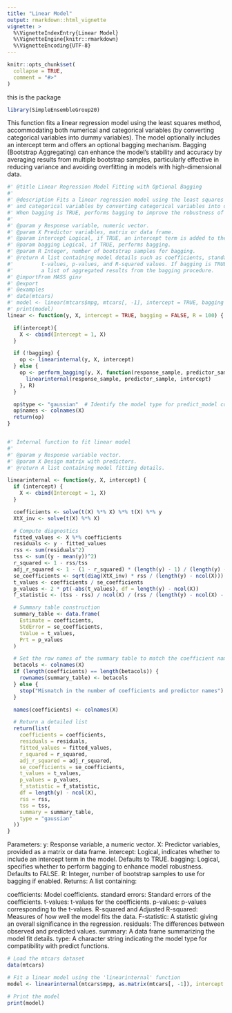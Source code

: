 ---
title: "Linear Model"
output: rmarkdown::html_vignette
vignette: >
  %\VignetteIndexEntry{Linear Model}
  %\VignetteEngine{knitr::rmarkdown}
  %\VignetteEncoding{UTF-8}
---

```{r, include = FALSE}
knitr::opts_chunk$set(
  collapse = TRUE,
  comment = "#>"
)
```
this is the package
```{r setup}
library(SimpleEnsembleGroup20)
```

This function fits a linear regression model using the least squares method, accommodating both numerical and categorical variables (by converting categorical variables into dummy variables). The model optionally includes an intercept term and offers an optional bagging mechanism. Bagging (Bootstrap Aggregating) can enhance the model's stability and accuracy by averaging results from multiple bootstrap samples, particularly effective in reducing variance and avoiding overfitting in models with high-dimensional data.


```{r}
#' @title Linear Regression Model Fitting with Optional Bagging
#'
#' @description Fits a linear regression model using the least squares method. Supports both numerical
#' and categorical variables by converting categorical variables into dummy variables.
#' When bagging is TRUE, performs bagging to improve the robustness of the model fit.
#'
#' @param y Response variable, numeric vector.
#' @param X Predictor variables, matrix or data frame.
#' @param intercept Logical, if TRUE, an intercept term is added to the model.
#' @param bagging Logical, if TRUE, performs bagging.
#' @param R Integer, number of bootstrap samples for bagging.
#' @return A list containing model details such as coefficients, standard errors,
#'         t-values, p-values, and R-squared values. If bagging is TRUE, returns
#'         a list of aggregated results from the bagging procedure.
#' @importFrom MASS ginv
#' @export
#' @examples
#' data(mtcars)
#' model <- linear(mtcars$mpg, mtcars[, -1], intercept = TRUE, bagging = FALSE)
#' print(model)
linear <- function(y, X, intercept = TRUE, bagging = FALSE, R = 100) {

  if(intercept){
    X <- cbind(Intercept = 1, X)
  }

  if (!bagging) {
    op <- linearinternal(y, X, intercept)
  } else {
    op <- perform_bagging(y, X, function(response_sample, predictor_sample) {
      linearinternal(response_sample, predictor_sample, intercept)
    }, R)
  }

  op$type <- "gaussian"  # Identify the model type for predict_model compatibility
  op$names <- colnames(X)
  return(op)
}


#' Internal function to fit linear model
#'
#' @param y Response variable vector.
#' @param X Design matrix with predictors.
#' @return A list containing model fitting details.

linearinternal <- function(y, X, intercept) {
  if (intercept) {
    X <- cbind(Intercept = 1, X)
  }

  coefficients <- solve(t(X) %*% X) %*% t(X) %*% y
  XtX_inv <- solve(t(X) %*% X)

  # Compute diagnostics
  fitted_values <- X %*% coefficients
  residuals <- y - fitted_values
  rss <- sum(residuals^2)
  tss <- sum((y - mean(y))^2)
  r_squared <- 1 - rss/tss
  adj_r_squared <- 1 - (1 - r_squared) * (length(y) - 1) / (length(y) - ncol(X) - 1)
  se_coefficients <- sqrt(diag(XtX_inv) * rss / (length(y) - ncol(X)))
  t_values <- coefficients / se_coefficients
  p_values <- 2 * pt(-abs(t_values), df = length(y) - ncol(X))
  f_statistic <- (tss - rss) / ncol(X) / (rss / (length(y) - ncol(X) - 1))

  # Summary table construction
  summary_table <- data.frame(
    Estimate = coefficients,
    StdError = se_coefficients,
    tValue = t_values,
    Prt = p_values
  )

  # Set the row names of the summary table to match the coefficient names
  betacols <- colnames(X)
  if (length(coefficients) == length(betacols)) {
    rownames(summary_table) <- betacols
  } else {
    stop("Mismatch in the number of coefficients and predictor names")
  }

  names(coefficients) <- colnames(X)

  # Return a detailed list
  return(list(
    coefficients = coefficients,
    residuals = residuals,
    fitted_values = fitted_values,
    r_squared = r_squared,
    adj_r_squared = adj_r_squared,
    se_coefficients = se_coefficients,
    t_values = t_values,
    p_values = p_values,
    f_statistic = f_statistic,
    df = length(y) - ncol(X),
    rss = rss,
    tss = tss,
    summary = summary_table,
    type = "gaussian"
  ))
}


```

Parameters:
y: Response variable, a numeric vector.
X: Predictor variables, provided as a matrix or data frame.
intercept: Logical, indicates whether to include an intercept term in the model. Defaults to TRUE.
bagging: Logical, specifies whether to perform bagging to enhance model robustness. Defaults to FALSE.
R: Integer, number of bootstrap samples to use for bagging if enabled.
Returns:
A list containing:

coefficients: Model coefficients.
standard errors: Standard errors of the coefficients.
t-values: t-values for the coefficients.
p-values: p-values corresponding to the t-values.
R-squared and Adjusted R-squared: Measures of how well the model fits the data.
F-statistic: A statistic giving an overall significance in the regression.
residuals: The differences between observed and predicted values.
summary: A data frame summarizing the model fit details.
type: A character string indicating the model type for compatibility with predict functions.

```{r}
# Load the mtcars dataset
data(mtcars)

# Fit a linear model using the 'linearinternal' function
model <- linearinternal(mtcars$mpg, as.matrix(mtcars[, -1]), intercept = TRUE)

# Print the model
print(model)

```


